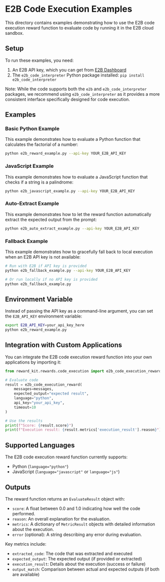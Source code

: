 # E2B Code Execution Examples

This directory contains examples demonstrating how to use the E2B code execution reward function to evaluate code by running it in the E2B cloud sandbox.

## Setup

To run these examples, you need:

1. An E2B API key, which you can get from [E2B Dashboard](https://e2b.dev/dashboard)
2. The `e2b_code_interpreter` Python package installed: `pip install e2b_code_interpreter`

Note: While the code supports both the `e2b` and `e2b_code_interpreter` packages, we recommend using `e2b_code_interpreter` as it provides a more consistent interface specifically designed for code execution.

## Examples

### Basic Python Example

This example demonstrates how to evaluate a Python function that calculates the factorial of a number:

```bash
python e2b_reward_example.py --api-key YOUR_E2B_API_KEY
```

### JavaScript Example

This example demonstrates how to evaluate a JavaScript function that checks if a string is a palindrome:

```bash
python e2b_javascript_example.py --api-key YOUR_E2B_API_KEY
```

### Auto-Extract Example

This example demonstrates how to let the reward function automatically extract the expected output from the prompt:

```bash
python e2b_auto_extract_example.py --api-key YOUR_E2B_API_KEY
```

### Fallback Example

This example demonstrates how to gracefully fall back to local execution when an E2B API key is not available:

```bash
# Run with E2B if API key is provided
python e2b_fallback_example.py --api-key YOUR_E2B_API_KEY

# Or run locally if no API key is provided
python e2b_fallback_example.py
```

## Environment Variable

Instead of passing the API key as a command-line argument, you can set the `E2B_API_KEY` environment variable:

```bash
export E2B_API_KEY=your_api_key_here
python e2b_reward_example.py
```

## Integration with Custom Applications

You can integrate the E2B code execution reward function into your own applications by importing it:

```python
from reward_kit.rewards.code_execution import e2b_code_execution_reward

# Evaluate code
result = e2b_code_execution_reward(
    messages=messages,
    expected_output="expected result",
    language="python",
    api_key="your_api_key",
    timeout=10
)

# Use the results
print(f"Score: {result.score}")
print(f"Execution result: {result.metrics['execution_result'].reason}")
```

## Supported Languages

The E2B code execution reward function currently supports:

- Python (`language="python"`)
- JavaScript (`language="javascript"` or `language="js"`)

## Outputs

The reward function returns an `EvaluateResult` object with:

- `score`: A float between 0.0 and 1.0 indicating how well the code performed.
- `reason`: An overall explanation for the evaluation.
- `metrics`: A dictionary of `MetricResult` objects with detailed information about the execution.
- `error` (optional): A string describing any error during evaluation.

Key metrics include:

- `extracted_code`: The code that was extracted and executed
- `expected_output`: The expected output (if provided or extracted)
- `execution_result`: Details about the execution (success or failure)
- `output_match`: Comparison between actual and expected outputs (if both are available)
